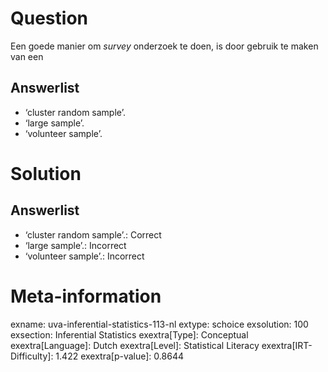Question
========

Een goede manier om *survey* onderzoek te doen, is door gebruik te maken
van een

Answerlist
----------

* 'cluster random sample'.
* 'large sample'.
* 'volunteer sample'.

Solution
========

Answerlist
----------

* 'cluster random sample'.: Correct
* 'large sample'.: Incorrect
* 'volunteer sample'.: Incorrect

Meta-information
================
exname: uva-inferential-statistics-113-nl
extype: schoice
exsolution: 100
exsection: Inferential Statistics
exextra[Type]: Conceptual
exextra[Language]: Dutch
exextra[Level]: Statistical Literacy
exextra[IRT-Difficulty]: 1.422
exextra[p-value]: 0.8644
